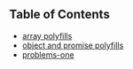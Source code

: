 ## Table of Contents

- [array polyfills](/array-polyfills)
- [object and promise polyfills](/object-and-promise-polyfills)
- [problems-one](/problems-one)

